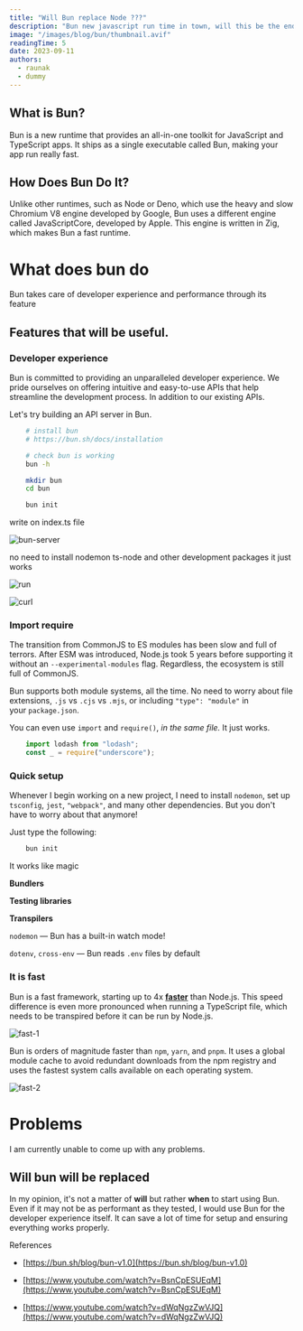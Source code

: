 ```yaml
---
title: "Will Bun replace Node ???"
description: "Bun new javascript run time in town, will this be the end of nodejs?"
image: "/images/blog/bun/thumbnail.avif"
readingTime: 5
date: 2023-09-11
authors:
  - raunak
  - dummy
---
```




## **What is Bun?**

Bun is a new runtime that provides an all-in-one toolkit for JavaScript and TypeScript apps. It ships as a single executable called Bun, making your app run really fast.

## **How Does Bun Do It?**

Unlike other runtimes, such as Node or Deno, which use the heavy and slow Chromium V8 engine developed by Google, Bun uses a different engine called JavaScriptCore, developed by Apple. This engine is written in Zig, which makes Bun a fast runtime.

# **What does bun do**

Bun takes care of developer experience and performance through its feature

## **Features that will be useful.**

### **Developer experience**

Bun is committed to providing an unparalleled developer experience. We pride ourselves on offering intuitive and easy-to-use APIs that help streamline the development process. In addition to our existing APIs.

Let's try building an API server in Bun.

```bash
    # install bun
    # https://bun.sh/docs/installation
```

```bash
    # check bun is working
    bun -h
```

```bash
    mkdir bun
    cd bun
```

```bash
    bun init
```

write on index.ts file

![bun-server](/images/blog/bun/bun-server.avif)

no need to install nodemon ts-node and other development packages it just works

![run](/images/blog/bun/run.avif)

![curl](/images/blog/bun/curl.avif)

### **Import require**

The transition from CommonJS to ES modules has been slow and full of terrors. After ESM was introduced, Node.js took 5 years before supporting it without an `--experimental-modules` flag. Regardless, the ecosystem is still full of CommonJS.

Bun supports both module systems, all the time. No need to worry about file extensions, `.js` vs `.cjs` vs `.mjs`, or including `"type": "module"` in your `package.json`.

You can even use `import` and `require()`, *in the same file.* It just works.

```jsx
    import lodash from "lodash";
    const _ = require("underscore");
```

### **Quick setup**

Whenever I begin working on a new project, I need to install `nodemon`, set up `tsconfig`, `jest`, `"webpack"`, and many other dependencies. But you don't have to worry about that anymore!

Just type the following:

```bash
    bun init
```

It works like magic

**Bundlers**

**Testing libraries**

**Transpilers**

`nodemon` — Bun has a built-in watch mode!

`dotenv`, `cross-env` — Bun reads `.env` files by default

### **It is fast**

Bun is a fast framework, starting up to 4x [**faster**](https://twitter.com/jarredsumner/status/1499225725492076544) than Node.js. This speed difference is even more pronounced when running a TypeScript file, which needs to be transpired before it can be run by Node.js.

![fast-1](/images/blog/bun/fast-1.avif)

Bun is orders of magnitude faster than `npm`, `yarn`, and `pnpm`. It uses a global module cache to avoid redundant downloads from the npm registry and uses the fastest system calls available on each operating system.

![fast-2](/images/blog/bun/fast-2.avif)

# **Problems**

I am currently unable to come up with any problems.

## **Will bun will be replaced**

In my opinion, it's not a matter of **will** but rather **when** to start using Bun. Even if it may not be as performant as they tested, I would use Bun for the developer experience itself. It can save a lot of time for setup and ensuring everything works properly.

References

* [https://bun.sh/blog/bun-v1.0](https://bun.sh/blog/bun-v1.0)
    
* [https://www.youtube.com/watch?v=BsnCpESUEqM](https://www.youtube.com/watch?v=BsnCpESUEqM)
    
* [https://www.youtube.com/watch?v=dWqNgzZwVJQ](https://www.youtube.com/watch?v=dWqNgzZwVJQ)